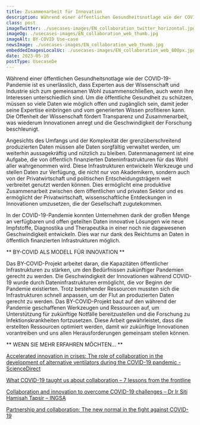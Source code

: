 ```yaml
---
title: Zusammenarbeit für Innovation
description: Während einer öffentlichen Gesundheitsnotlage wie der COVID-19-Pandemie ist es unerlässlich, dass Experten aus der Wissenschaft und Industrie sich zum gemeinsamen Wohl zusammenschließen, auch wenn ihre Interessen unterschiedlich sind.
class: post
imageTwitter: ./usecases-images/EN_collaboration_twitter_horizontal.jpg
imageOg: ./usecases-images/EN_collaboration_web_thumb.jpg
imageAlt: BY-COVID Use-case
newsImage: ./usecases-images/EN_collaboration_web_thumb.jpg
embeddedImagesLocalUc: ./usecases-images/EN_collaboration_web_800px.jpg
date: 2023-05-16
postType: UsecaseDe
---
```


Während einer öffentlichen Gesundheitsnotlage wie der COVID-19-Pandemie ist es unerlässlich, dass Experten aus der Wissenschaft und Industrie sich zum gemeinsamen Wohl zusammenschließen, auch wenn ihre Interessen unterschiedlich sind. Um die öffentliche Gesundheit zu schützen, müssen so viele Daten wie möglich offen und zugänglich sein, damit jeder seine Expertise einbringen und vom generierten Wissen profitieren kann. Die Offenheit der Wissenschaft fördert Transparenz und Zusammenarbeit, was wiederum Innovationen anregt und die Geschwindigkeit der Forschung beschleunigt.

Angesichts des Umfangs und der Komplexität der grenzüberschreitend produzierten Daten müssen alle Daten sorgfältig verwaltet werden, um weiterhin aussagekräftig und nützlich zu bleiben. Datenmanagement ist eine Aufgabe, die von öffentlich finanzierten Dateninfrastrukturen für das Wohl aller wahrgenommen wird. Diese Infrastrukturen entwickeln Werkzeuge und stellen Daten zur Verfügung, die nicht nur von Akademikern, sondern auch von der Privatwirtschaft und politischen Entscheidungsträgern weit verbreitet genutzt werden können. Dies ermöglicht eine produktive Zusammenarbeit zwischen dem öffentlichen und privaten Sektor und es ermöglicht der Privatwirtschaft, wissenschaftliche Entdeckungen in Innovationen umzusetzen, die der Gesellschaft zugutekommen.

In der COVID-19-Pandemie konnten Unternehmen dank der großen Menge an verfügbaren und offen geteilten Daten innovative Lösungen wie neue Impfstoffe, Diagnostika und Therapeutika in einer noch nie dagewesenen Geschwindigkeit entwickeln. Dies war nur dank des Reichtums an Daten in öffentlich finanzierten Infrastrukturen möglich.


** BY-COVID ALS MODELL FÜR INNOVATION **

Das BY-COVID-Projekt arbeitet daran, die Kapazitäten öffentlicher Infrastrukturen zu stärken, um den Bedürfnissen zukünftiger Pandemien gerecht zu werden. Die Geschwindigkeit der Innovationen während COVID-19 wurde durch Dateninfrastrukturen ermöglicht, die vor Beginn der Pandemie existierten. Trotz bestehender Ressourcen mussten sich die Infrastrukturen schnell anpassen, um der Flut an produzierten Daten gerecht zu werden. Das BY-COVID-Projekt baut auf den während der Pandemie geschaffenen Werkzeugen und Ressourcen auf, um Unterstützung für zukünftige Notfälle bereitzustellen und die Forschung zu Infektionskrankheiten fortzusetzen. Diese Arbeit gewährleistet, dass die erstellten Ressourcen optimiert werden, damit wir zukünftige Innovationen vorantreiben und uns allen Herausforderungen gemeinsam stellen können.

** WENN SIE MEHR ERFAHREN MÖCHTEN...  **

[Accelerated innovation in crises: The role of collaboration in the development of alternative ventilators during the COVID-19 pandemic - ScienceDirect](https://www.sciencedirect.com/science/article/pii/S0160791X22000641)

[What COVID-19 taught us about collaboration – 7 lessons from the frontline](https://www.weforum.org/agenda/2022/04/what-covid-19-taught-us-about-collaboration-7-lessons-from-the-frontline/)

[Collaboration and innovation to overcome COVID-19 challenges – Dr Ir Siti Hamisah Tapsir – INGSA](https://ingsa.org/ingsa-news/collaboration-and-innovation-to-overcome-covid-19-challenges-dr-ir-siti-hamisah-tapsir/)

[Partnership and collaboration: The new normal in the fight against COVID-19](https://www.efpia.eu/news-events/the-efpia-view/blog-articles/partnership-and-collaboration-the-new-normal-in-the-fight-against-covid-19/)

